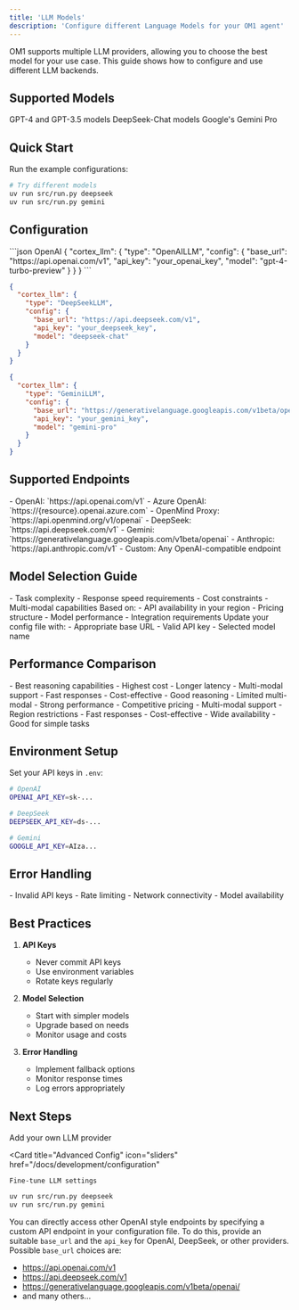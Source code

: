```yaml
---
title: 'LLM Models'
description: 'Configure different Language Models for your OM1 agent'
---
```


<Note>
  OM1 supports multiple LLM providers, allowing you to choose the best model for your use case. This guide shows how to configure and use different LLM backends.
</Note>

## Supported Models

<CardGroup cols={3}>
  <Card title="OpenAI" icon="openai">
    GPT-4 and GPT-3.5 models
  </Card>
  <Card title="DeepSeek" icon="brain">
    DeepSeek-Chat models
  </Card>
  <Card title="Gemini" icon="google">
    Google's Gemini Pro
  </Card>
</CardGroup>

## Quick Start

Run the example configurations:

```bash
# Try different models
uv run src/run.py deepseek
uv run src/run.py gemini
```

## Configuration

<CodeGroup>
```json OpenAI
{
  "cortex_llm": {
    "type": "OpenAILLM",
    "config": {
      "base_url": "https://api.openai.com/v1",
      "api_key": "your_openai_key",
      "model": "gpt-4-turbo-preview"
    }
  }
}
```

```json DeepSeek
{
  "cortex_llm": {
    "type": "DeepSeekLLM",
    "config": {
      "base_url": "https://api.deepseek.com/v1",
      "api_key": "your_deepseek_key",
      "model": "deepseek-chat"
    }
  }
}
```

```json Gemini
{
  "cortex_llm": {
    "type": "GeminiLLM",
    "config": {
      "base_url": "https://generativelanguage.googleapis.com/v1beta/openai",
      "api_key": "your_gemini_key",
      "model": "gemini-pro"
    }
  }
}
```
</CodeGroup>

## Supported Endpoints

<Accordion title="OpenAI Compatible">
  - OpenAI: `https://api.openai.com/v1`
  - Azure OpenAI: `https://{resource}.openai.azure.com`
  - OpenMind Proxy: `https://api.openmind.org/v1/openai`
</Accordion>

<Accordion title="Alternative Providers">
  - DeepSeek: `https://api.deepseek.com/v1`
  - Gemini: `https://generativelanguage.googleapis.com/v1beta/openai`
  - Anthropic: `https://api.anthropic.com/v1`
  - Custom: Any OpenAI-compatible endpoint
</Accordion>

## Model Selection Guide

<Steps>
  <Step title="Consider Your Needs">
    - Task complexity
    - Response speed requirements
    - Cost constraints
    - Multi-modal capabilities
  </Step>
  
  <Step title="Choose Provider">
    Based on:
    - API availability in your region
    - Pricing structure
    - Model performance
    - Integration requirements
  </Step>
  
  <Step title="Configure">
    Update your config file with:
    - Appropriate base URL
    - Valid API key
    - Selected model name
  </Step>
</Steps>

## Performance Comparison

<CardGroup cols={2}>
  <Card title="GPT-4 Turbo" icon="bolt">
    - Best reasoning capabilities
    - Highest cost
    - Longer latency
    - Multi-modal support
  </Card>
  
  <Card title="DeepSeek" icon="gauge-high">
    - Fast responses
    - Cost-effective
    - Good reasoning
    - Limited multi-modal
  </Card>
  
  <Card title="Gemini Pro" icon="google">
    - Strong performance
    - Competitive pricing
    - Multi-modal support
    - Region restrictions
  </Card>
  
  <Card title="GPT-3.5 Turbo" icon="rocket">
    - Fast responses
    - Cost-effective
    - Wide availability
    - Good for simple tasks
  </Card>
</CardGroup>

## Environment Setup

Set your API keys in `.env`:

```bash
# OpenAI
OPENAI_API_KEY=sk-...

# DeepSeek
DEEPSEEK_API_KEY=ds-...

# Gemini
GOOGLE_API_KEY=AIza...
```

## Error Handling

<Accordion title="Common Issues">
  - Invalid API keys
  - Rate limiting
  - Network connectivity
  - Model availability
</Accordion>

## Best Practices

1. **API Keys**
   - Never commit API keys
   - Use environment variables
   - Rotate keys regularly

2. **Model Selection**
   - Start with simpler models
   - Upgrade based on needs
   - Monitor usage and costs

3. **Error Handling**
   - Implement fallback options
   - Monitor response times
   - Log errors appropriately

## Next Steps

<CardGroup cols={2}>
  <Card
    title="Custom Integration"
    icon="plug"
    href="/docs/development/llm-integration"
  >
    Add your own LLM provider
  </Card>
  
  <Card
    title="Advanced Config"
    icon="sliders"
    href="/docs/development/configuration"
  >
    Fine-tune LLM settings
  </Card>
</CardGroup>

```bash LLM Models
uv run src/run.py deepseek
uv run src/run.py gemini
```

You can directly access other OpenAI style endpoints by specifying a custom API endpoint in your configuration file. To do this, provide an suitable `base_url` and the `api_key` for OpenAI, DeepSeek, or other providers. Possible `base_url` choices are:
* https://api.openai.com/v1
* https://api.deepseek.com/v1
* https://generativelanguage.googleapis.com/v1beta/openai/
* and many others...